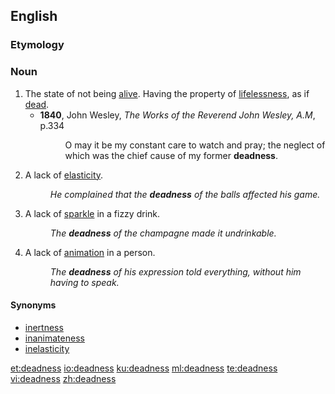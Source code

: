 ==English==

===Etymology===
{{suffix|dead|ness|lang=en}}

===Noun===
{{en-noun|-|es}}

# The state of not being [[alive]]. Having the property of [[lifelessness]], as if [[dead]].
#* '''1840''', John Wesley, ''The Works of the Reverend John Wesley, A.M'', p.334
#*: O may it be my constant care to watch and pray; the neglect of which was the chief cause of my former '''deadness'''.
# A lack of [[elasticity]].
#: ''He complained that the '''deadness''' of the balls affected his game.''
# A lack of [[sparkle]] in a fizzy drink.
#: ''The '''deadness''' of the champagne made it undrinkable.''
# A lack of [[animation]] in a person.
#: ''The '''deadness''' of his expression told everything, without him having to speak.''

====Synonyms====
{{checksense}}
* [[inertness]]
* [[inanimateness]]
* [[inelasticity]]

[[et:deadness]]
[[io:deadness]]
[[ku:deadness]]
[[ml:deadness]]
[[te:deadness]]
[[vi:deadness]]
[[zh:deadness]]